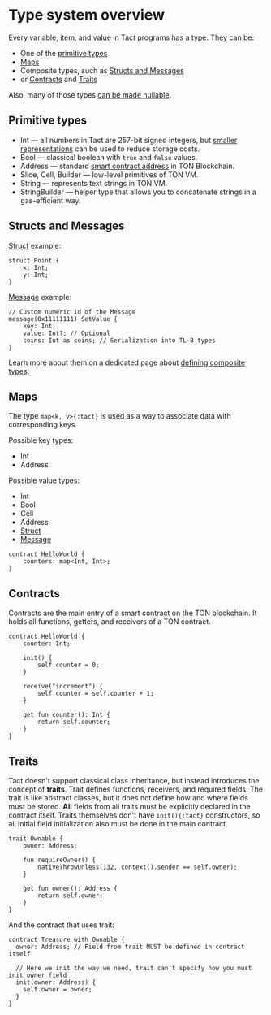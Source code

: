 # Type system overview


Every variable, item, and value in Tact programs has a type. They can be:

- One of the [primitive types](#primitive-types)
- [Maps](#maps)
- Composite types, such as [Structs and Messages](#structs-and-messages)
- or [Contracts](#contracts) and [Traits](#traits)

Also, many of those types [can be made nullable](/book/defining-types#optionals).

## Primitive types

- Int — all numbers in Tact are 257-bit signed integers, but [smaller representations](/book/integers#serialization) can be used to reduce storage costs.
- Bool — classical boolean with `true` and `false` values.
- Address — standard [smart contract address](https://docs.ton.org/learn/overviews/addresses#address-of-smart-contract) in TON Blockchain.
- Slice, Cell, Builder — low-level primitives of TON VM.
- String — represents text strings in TON VM.
- StringBuilder — helper type that allows you to concatenate strings in a gas-efficient way.

## Structs and Messages

[Struct](/book/defining-types#structs) example:

```tact
struct Point {
    x: Int;
    y: Int;
}
```

[Message](/book/defining-types#messages) example:

```tact
// Custom numeric id of the Message
message(0x11111111) SetValue {
    key: Int;
    value: Int?; // Optional
    coins: Int as coins; // Serialization into TL-B types
}
```

Learn more about them on a dedicated page about [defining composite types](/book/defining-types).

## Maps

The type `map<k, v>{:tact}` is used as a way to associate data with corresponding keys.

Possible key types:

- Int
- Address

Possible value types:

- Int
- Bool
- Cell
- Address
- [Struct](/book/defining-types#structs)
- [Message](/book/defining-types#messages)

```tact
contract HelloWorld {
    counters: map<Int, Int>;
}
```

## Contracts

Contracts are the main entry of a smart contract on the TON blockchain. It holds all functions, getters, and receivers of a TON contract.

```tact
contract HelloWorld {
    counter: Int;

    init() {
        self.counter = 0;
    }

    receive("increment") {
        self.counter = self.counter + 1;
    }

    get fun counter(): Int {
        return self.counter;
    }
}
```

## Traits

Tact doesn't support classical class inheritance, but instead introduces the concept of **traits**. Trait defines functions, receivers, and required fields. The trait is like abstract classes, but it does not define how and where fields must be stored. **All** fields from all traits must be explicitly declared in the contract itself. Traits themselves don't have `init(){:tact}` constructors, so all initial field initialization also must be done in the main contract.

```tact
trait Ownable {
    owner: Address;

    fun requireOwner() {
        nativeThrowUnless(132, context().sender == self.owner);
    }

    get fun owner(): Address {
        return self.owner;
    }
}
```

And the contract that uses trait:

```tact
contract Treasure with Ownable {
  owner: Address; // Field from trait MUST be defined in contract itself

  // Here we init the way we need, trait can't specify how you must init owner field
  init(owner: Address) {
    self.owner = owner;
  }
}
```

